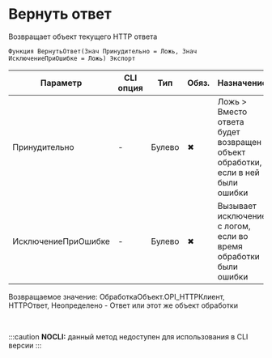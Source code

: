 ﻿---
sidebar_position: 1
---


# Вернуть ответ 
 Возвращает объект текущего HTTP ответа



`Функция ВернутьОтвет(Знач Принудительно = Ложь, Знач ИсключениеПриОшибке = Ложь) Экспорт`

  | Параметр | CLI опция | Тип | Обяз. | Назначение |
  |-|-|-|-|-|
  | Принудительно | - | Булево | &#x2716; | Ложь > Вместо ответа будет возвращен объект обработки, если в ней были ошибки |
  | ИсключениеПриОшибке | - | Булево | &#x2716; | Вызывает исключение с логом, если во время обработки были ошибки |

  
  Возвращаемое значение:   ОбработкаОбъект.OPI_HTTPКлиент, HTTPОтвет, Неопределено -  Ответ или этот же объект обработки

<br/>


:::caution
**NOCLI:** данный метод недоступен для использования в CLI версии
:::
<br/>



```bsl title="Пример использования для 1С:Предприятие/OneScript"

```
    




